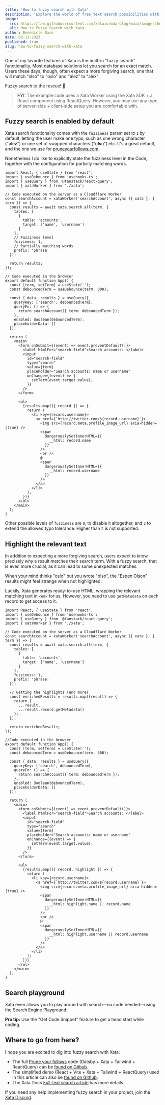 ```yaml
---
title: 'How to fuzzy search with Xata'
description: 'Explore the world of free text search possibilities with Xata and take a deep dive into fuzzy search.'
image:
  src: https://raw.githubusercontent.com/xataio/mdx-blog/main/images/how-to-fuzzy-search-with-xata.png
  alt: How to Fuzzy Search with Xata
author: Benedicte Raae
date: 02-13-2023
published: true
slug: how-to-fuzzy-search-with-xata
---
```


One of my favorite features of Xata is the built-in "fuzzy search"
functionality. Most database solutions let you search for an exact match. Users
these days, though, often expect a more forgiving search, one that will match
"olso" to "oslo" and "alez" to "alex".

Fuzzy search to the rescue! 💪

<ArticleImage
  src="https://github.com/xataio/mdx-blog/raw/main/images/xata-fuzzy-search-on-off.gif"
  width="1920"
  height="1080"
  alt="The difference in results with fuzzy search enabled and disabled"
  caption="Fuzzy search enabled and disabled"
  position="center"
/>

> **FYI:** The example code uses a Xata Worker using the Xata SDK + a React component using ReactQuery. However, you may use any type of server-side + client-side setup you are comfortable with.

## Fuzzy search is enabled by default

Xata search functionality comes with the `fuzziness` param set to `1` by
default, letting the user make one typo, such as one wrong character
("ale**z**") or one set of swapped characters ("o**ls**o") etc. It's a great
default, and the one we use for
[pruneyourfollows.com](https://pruneyourfollows.com).

Nonetheless I do like to explicitly state the fuzziness level in the Code,
together with the configuration for partially matching words.

```tsx
import React, { useState } from 'react';
import { useDebounce } from 'usehooks-ts';
import { useQuery } from '@tanstack/react-query';
import { xataWorker } from './xata';

// Code executed on the server as a Cloudflare Worker
const searchAccount = xataWorker('searchAccount', async ({ xata }, { term }) => {
  const results = await xata.search.all(term, {
    tables: [
      {
        table: 'accounts',
        target: ['name', 'username']
      }
    ],
    // Fuzziness level
    fuzziness: 1,
    // Partially matching words
    prefix: 'phrase'
  });

  return results;
});

// Code executed in the browser
export default function App() {
  const [term, setTerm] = useState('');
  const debouncedTerm = useDebounce(term, 300);

  const { data: results } = useQuery({
    queryKey: ['search', debouncedTerm],
    queryFn: () => {
      return searchAccount({ term: debouncedTerm });
    },
    enabled: Boolean(debouncedTerm),
    placeholderData: []
  });

  return (
    <main>
      <form onSubmit={(event) => event.preventDefault()}>
        <label htmlFor="search-field">Search accounts: </label>
        <input
          id="search-field"
          type="search"
          value={term}
          placeholder="Search accounts: name or username"
          onChange={(event) => {
            setTerm(event.target.value);
          }}
        />
      </form>

      <ul>
        {results.map(({ record }) => {
          return (
            <li key={record.username}>
              <a href={`http://twitter.com/${record.username}`}>
                <img src={record.meta.profile_image_url} aria-hidden={true} />
                <span
                  dangerouslySetInnerHTML={{
                    __html: record.name
                  }}
                />
                <br />
                @
                <span
                  dangerouslySetInnerHTML={{
                    __html: record.username
                  }}
                />
              </a>
            </li>
          );
        })}
      </ul>
    </main>
  );
}
```

Other possible levels of `fuzziness` are `0`, to disable it altogether, and `2`
to extend the allowed typo tolerance. Higher than `2` is not supported.

## Highlight the relevant text

In addition to expecting a more forgiving search, users expect to know precisely
_why_ a result matches their search term. With a fuzzy search, that is even more
crucial, as it can lead to some unexpected matches.

When your mind thinks "oslo" but you wrote "olso", the "Espen Olson" results
might feel strange when not highlighted.

<ArticleImage
  src="https://github.com/xataio/mdx-blog/raw/main/images/xata-highlights-on-off.gif"
  width="1920"
  height="1080"
  alt="The difference between results with and withuot highlighting"
  caption="With and without highlighting"
  position="center"
/>

Luckily, Xata generates ready-to-use HTML, wrapping the relevant matching text
in `<em>` for us. However, you need to use `getMetadata` on each record to get
access to it.

```tsx
import React, { useState } from 'react';
import { useDebounce } from 'usehooks-ts';
import { useQuery } from '@tanstack/react-query';
import { xataWorker } from './xata';

// Code executed on the server as a Cloudflare Worker
const searchAccount = xataWorker('searchAccount', async ({ xata }, { term }) => {
  const results = await xata.search.all(term, {
    tables: [
      {
        table: 'accounts',
        target: ['name', 'username']
      }
    ],
    fuzziness: 1,
    prefix: 'phrase'
  });

  // Getting the highlights (and more)
  const enrichedResults = results.map((result) => {
    return {
      ...result,
      ...result.record.getMetadata()
    };
  });

  return enrichedResults;
});

//Code executed in the browser
export default function App() {
  const [term, setTerm] = useState('');
  const debouncedTerm = useDebounce(term, 300);

  const { data: results } = useQuery({
    queryKey: ['search', debouncedTerm],
    queryFn: () => {
      return searchAccount({ term: debouncedTerm });
    },
    enabled: Boolean(debouncedTerm),
    placeholderData: []
  });

  return (
    <main>
      <form onSubmit={(event) => event.preventDefault()}>
        <label htmlFor="search-field">Search accounts: </label>
        <input
          id="search-field"
          type="search"
          value={term}
          placeholder="Search accounts: name or username"
          onChange={(event) => {
            setTerm(event.target.value);
          }}
        />
      </form>

      <ul>
        {results.map(({ record, highlight }) => {
          return (
            <li key={record.username}>
              <a href={`http://twitter.com/${record.username}`}>
                <img src={record.meta.profile_image_url} aria-hidden={true} />
                <span
                  dangerouslySetInnerHTML={{
                    __html: highlight.name || record.name
                  }}
                />
                <br />
                @
                <span
                  dangerouslySetInnerHTML={{
                    __html: highlight.username || record.username
                  }}
                />
              </a>
            </li>
          );
        })}
      </ul>
    </main>
  );
}
```

## Search playground

Xata even allows you to play around with search—no code needed—using the Search
Engine Playground.

**Pro tip:** Use the "Get Code Snippet" feature to get a head start while
coding.

<ArticleImage
  src="https://github.com/xataio/mdx-blog/raw/main/images/xata-search-engine-playground.png"
  width="1920"
  height="1080"
  alt="Xata Playground showing similar code as this article"
  caption="Xata Playground showing similar code as this article"
  position="center"
/>

## Where to go from here?

I hope you are excited to dig into fuzzy search with Xata:

- The full [Prune your follows](https://pruneyourfollows.com/) code (Gatsby +
  Xata + Tailwind + ReactQuery) can be [found on Gitbub](https://github.com/queen-raae/prune-your-follows).
- The simplified demo (React + Vite + Xata + Tailwind + ReactQuery) used in this
  article can also be
  [found on Github](https://github.com/queen-raae/xata-fuzzy-search-demo).
- The Xata Docs
  [Full-text search article](https://xata.io/docs/typescript-client/search) has
  more details.

If you need any help implementing fuzzy search in your project, join the
[Xata Discord](https://xata.io/discord).

